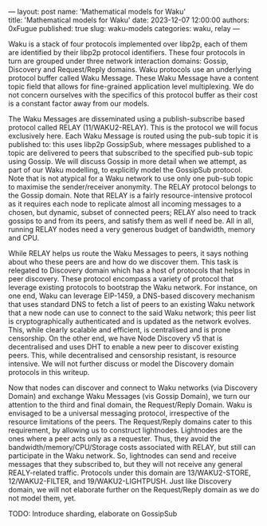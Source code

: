 &mdash;
layout: post
name: 'Mathematical models for Waku'  
title: 'Mathematical models for Waku'
date: 2023-12-07 12:00:00
authors: 0xFugue 
published: true
slug: waku-models
categories: waku, relay
&mdash;



Waku is a stack of four protocols implemented over libp2p, each of them are identified by their libp2p protocol identifiers.
These four protocols in turn  are grouped under three network interaction domains: Gossip, Discovery and Request/Reply domains.
Waku protocols use an underlying protocol buffer called Waku Message.
These Waku Message have a content topic field that allows for fine-grained application level multiplexing.
 We do not concern ourselves with the specifics of this protocol buffer as their cost is a constant factor away from our models.



The Waku Messages are disseminated using a publish-subscribe based protocol called RELAY (11/WAKU2-RELAY).
This is the protocol we will focus exclusively here. Each Waku Message is routed using the pub-sub topic it is published to: this uses libp2p GossipSub, where  messages 
published to a topic are delivered to peers that subscribed to the 
specified pub-sub topic using Gossip.
We will discuss Gossip in more  detail when we attempt, as part of our Waku modelling, to explicitly  model the GossipSub protocol.
Note that is not  atypical for a Waku network to use  only one pub-sub topic to maximise the sender/receiver anonymity.
The RELAY protocol belongs to the Gossip domain. Note that RELAY is a fairly resource-intensive protocol as it requires each node to replicate almost all incoming messages to a chosen, but dynamic, subset of connected peers; RELAY also need to track gossips to and from its peers, and satisfy them as well if need be.
All in all, running RELAY nodes need a very generous budget of bandwidth, memory and CPU.


While RELAY helps us route the Waku Messages to peers, it says nothing about who these  peers are and how do we discover them.
This task is relegated to Discovery domain which has a host of protocols that helps in peer discovery.
These protocol encompass a variety of protocol that leverage existing protocols to bootstrap the Waku network.
For instance, on one end, Waku can leverage EIP-1459, a DNS-based discovery mechanism that uses standard DNS to fetch a list of peers to an existing Waku network that a new node can use to connect to the said Waku network; this peer list is cryptographically authenticated and is updated as the network evolves.
This, while clearly scalable and efficient, is centralised and is prone censorship.
On the other end, we have Node Discovery v5 that is decentralised and uses DHT to enable a new peer to discover existing peers.
This, while decentralised and censorship resistant, is resource intensive. We will not further discuss or model the Discovery domain protocols in this writeup.


Now that nodes can discover and connect to Waku networks (via Discovery Domain) and exchange Waku Messages (vis Gossip Domain), we turn our attention to the third and final domain, the Request/Reply Domain.
Waku is envisaged to be a universal messaging protocol, irrespective of the resource limitations of the peers.
The Request/Reply domains cater to this requirement, by allowing us to construct lightnodes.
Lightnodes are the ones where a peer acts only as a requester.
Thus, they avoid the bandwidth/memory/CPU/Storage costs associated with RELAY, but still can participate in the Waku network.
So, lightnodes can send and receive messages that they subscribed to, but they will not receive any general REALY-related traffic.
Protocols under this domain are 13/WAKU2-STORE, 12/WAKU2-FILTER, and 19/WAKU2-LIGHTPUSH.
Just like Discovery domain, we will not elaborate further on the Request/Reply domain as we do not model them, yet.

TODO: Introduce sharding, elaborate on GossipSub

